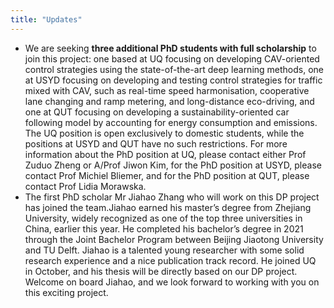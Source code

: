 ```yaml
---
title: "Updates"
---
```


-   We are seeking **three additional PhD students with full scholarship** to join this project: one based at UQ focusing on developing CAV-oriented control strategies using the state-of-the-art deep learning methods, one at USYD focusing on developing and testing control strategies for traffic mixed with CAV, such as real-time speed harmonisation, cooperative lane changing and ramp metering, and long-distance eco-driving, and one at QUT focusing on developing a sustainability-oriented car following model by accounting for energy consumption and emissions. The UQ position is open exclusively to domestic students, while the positions at USYD and QUT have no such restrictions. For more information about the PhD position at UQ, please contact either Prof Zuduo Zheng or A/Prof Jiwon Kim, for the PhD position at USYD, please contact Prof Michiel Bliemer, and for the PhD position at QUT, please contact Prof Lidia Morawska.
-   The first PhD scholar Mr Jiahao Zhang who will work on this DP project has joined the team.Jiahao earned his master’s degree from Zhejiang University, widely recognized as one of the top three universities in China, earlier this year. He completed his bachelor’s degree in 2021 through the Joint Bachelor Program between Beijing Jiaotong University and TU Delft. Jiahao is a talented young researcher with some solid research experience and a nice publication track record. He joined UQ in October, and his thesis will be directly based on our DP project. Welcome on board Jiahao, and we look forward to working with you on this exciting project.
